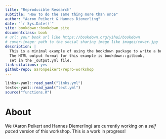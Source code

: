 ```yaml
--- 
title: "Reproducible Research"
subtitle: "How to do the same thing more than once"
author: "Aaron Peikert & Hannes Diemerling"
date: "`r Sys.Date()`"
site: bookdown::bookdown_site
documentclass: book
# url: your book url like https://bookdown.org/yihui/bookdown
# cover-image: path to the social sharing image like images/cover.jpg
description: |
  This is a minimal example of using the bookdown package to write a book.
  The HTML output format for this example is bookdown::gitbook,
  set in the _output.yml file.
link-citations: yes
github-repo: aaronpeikert/repro-workshop
---
```


```r
links<-yaml::read_yaml("links.yml")
texts<-yaml::read_yaml("text.yml")
source("functions.R")
```

# About {-}

We (Aaron Peikert and Hannes Diemerling) are currently working on a *self paced* version of this workshop.
This is a work in progress!

